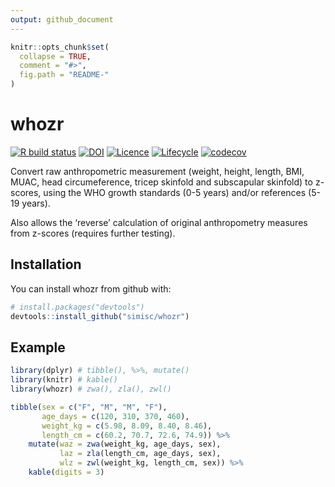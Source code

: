 ```yaml
---
output: github_document
---
```


<!-- README.md is generated from README.Rmd. Please edit that file -->

```r
knitr::opts_chunk$set(
  collapse = TRUE,
  comment = "#>",
  fig.path = "README-"
)
```

# whozr
 
[![R build status](https://github.com/simisc/whozr/workflows/R-CMD-check/badge.svg)](https://github.com/simisc/whozr/actions)
[![DOI](https://zenodo.org/badge/113995327.svg)](https://zenodo.org/badge/latestdoi/113995327)
[![Licence](https://img.shields.io/github/license/simisc/whozr)](https://github.com/simisc/whozr/blob/master/LICENSE)
[![Lifecycle](https://img.shields.io/badge/lifecycle-stable-brightgreen.svg)](https://www.tidyverse.org/lifecycle/#stable)
[![codecov](https://codecov.io/gh/simisc/whozr/branch/master/graph/badge.svg?token=OTFYOOXEVC)](https://codecov.io/gh/simisc/whozr)

Convert raw anthropometric measurement (weight, height, length, BMI, MUAC, head circumeference, tricep skinfold and subscapular skinfold) to z-scores, using the WHO growth standards (0-5 years) and/or references (5-19 years).

Also allows the 'reverse' calculation of original anthropometry measures from z-scores (requires further testing).

## Installation

You can install whozr from github with:

```r
# install.packages("devtools")
devtools::install_github("simisc/whozr")
```

## Example

```r
library(dplyr) # tibble(), %>%, mutate()
library(knitr) # kable()
library(whozr) # zwa(), zla(), zwl()
```


```r
tibble(sex = c("F", "M", "M", "F"),
       age_days = c(120, 310, 370, 460),
       weight_kg = c(5.98, 8.09, 8.40, 8.46),
       length_cm = c(60.2, 70.7, 72.6, 74.9)) %>%
    mutate(waz = zwa(weight_kg, age_days, sex),
           laz = zla(length_cm, age_days, sex),
           wlz = zwl(weight_kg, length_cm, sex)) %>%
    kable(digits = 3)
```

